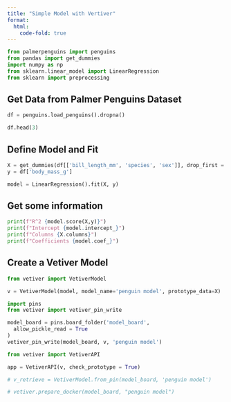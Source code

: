 ```yaml
---
title: "Simple Model with Vertiver"
format:
  html:
    code-fold: true
---
```


```python
from palmerpenguins import penguins
from pandas import get_dummies
import numpy as np
from sklearn.linear_model import LinearRegression
from sklearn import preprocessing
```

## Get Data from Palmer Penguins Dataset

```python
df = penguins.load_penguins().dropna()

df.head(3)
```

## Define Model and Fit

```python
X = get_dummies(df[['bill_length_mm', 'species', 'sex']], drop_first = True)
y = df['body_mass_g']

model = LinearRegression().fit(X, y)
```

## Get some information

```python
print(f"R^2 {model.score(X,y)}")
print(f"Intercept {model.intercept_}")
print(f"Columns {X.columns}")
print(f"Coefficients {model.coef_}")
```

## Create a Vetiver Model

```python
from vetiver import VetiverModel

v = VetiverModel(model, model_name='penguin model', prototype_data=X)
```

```python
import pins
from vetiver import vetiver_pin_write

model_board = pins.board_folder('model_board', 
  allow_pickle_read = True
)
vetiver_pin_write(model_board, v, 'penguin model')
```

```python
from vetiver import VetiverAPI

app = VetiverAPI(v, check_prototype = True)
```

```python
# v_retrieve = VetiverModel.from_pin(model_board, 'penguin model')
```

```python
# vetiver.prepare_docker(model_board, "penguin model")
```
